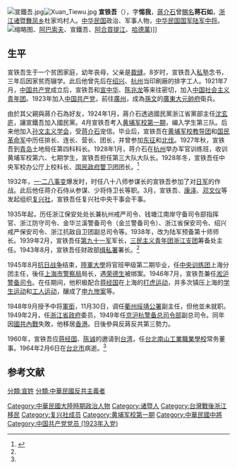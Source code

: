 [[File:宣鐵吾.jpg|thumb]][[File:Xuan_Tiewu.jpg|thumb]]
'''宣铁吾'''（{{bd|1896年||1964年|2月6日}}），字'''惕我'''，[[蔣介石|蔣介石]]曾[[賜名|賜名]]'''蒋石如'''，[[浙江|浙江]][[诸暨|诸暨]][[舞凤乡|舞凤乡]]杜家坞村人。[[中华民国|中华民国]]政治、军事人物，[[中华民国国军|中华民国国军]][[中华民国陆军|陆军]][[中将|中将]]。
[[File:上海市各界歡宴新疆國大代表(右起杜月笙、阿巴索夫、宣鐵吾、阿合買提江、哈德萬).jpg|缩略图]]、[[阿巴索夫|阿巴索夫]]、宣鐵吾、[[阿合買提江|阿合買提江]]、[[哈德萬|哈德萬]])]]
==生平==
宣铁吾生于一个贫困家庭，幼年丧母，父亲是[[裁缝|裁缝]]。8岁时，宣铁吾入[[私塾|私塾]]念书，三年后因家贫而辍学。此后他曾先后在[[绍兴|绍兴]]、[[杭州|杭州]]当印刷廠的排字工人。1921年7月，[[中国共产党|中国共产党]]成立后，宣铁吾和[[宣中华|宣中华]]、[[陈兆龙|陈兆龙]]等来往密切，加入[[中国社会主义青年团|中国社会主义青年团]]。1923年加入[[中国共产党|中国共产党]]，前往[[廣州|廣州]]，成為[[孫文|孫文]]的[[廣東大元帥府|廣東大元帥府]]衛兵。

由於其父親與蔣介石為好友，1924年1月，蔣介石透過國民黨浙江省黨部主任[[沈玄庐|沈玄庐]]，讓宣鐵吾加入國民黨。4月宣铁吾考入[[黄埔军校第一期|黄埔军校第一期]]，编入学生第三队。后来他加入[[孙文主义学会|孙文主义学会]]，受[[蒋介石|蒋介石]]宠信。毕业后，宣铁吾在[[黄埔军校教导团|黄埔军校教导团]]和[[国民革命军|国民革命军]]中历任排长、连长、营长、团长，并曾参加[[国民革命军东征|东征]]和[[国民革命军北伐|北伐]]。1927年秋，宣铁吾到[[青岛|青岛]]土地局任第四科科长。1928年1月，蒋介石在[[杭州|杭州]]举办军官训练班，收训黄埔军校第六、七期学生，宣铁吾担任第三大队大队长。1928年冬，宣铁吾任中央军校办公厅上校科长、[[国民政府警卫团|国民政府警卫团]]团长。<ref name=hpjx>{{Cite web |url=http://www.hoplite.cn/templates/hpbxx10047.html |title=宣铁吾，中国黄埔军校网，于2011-11-20查阅 |accessdate=2011-11-20 |archive-date=2008-05-05 |archive-url=https://web.archive.org/web/20080505075811/http://www.hoplite.cn/templates/hpbxx10047.html |dead-url=no }}</ref>

1932年，[[一·二八事变|一·二八事变]]爆发时，时任八十八师参谋长的宣铁吾参加了对[[日军|日军]]的作战。此后他任蒋介石侍从参谋、少将侍卫长等职。3月，宣铁吾、[[康泽|康泽]]、[[邓文仪|邓文仪]]等发起组织[[复兴社|复兴社]]，宣铁吾任复兴社中央干事会干事。

1935年起，历任浙江保安处处长兼杭州戒严司令、钱塘江南岸守备司令部指挥官、浙江防守司令、金华兰溪警备司令（金兰警备司令）、浙江省保安司令、绍兴戒严保安司令、浙江抗敌自卫团副总司令等。1938年，改为陆军预备第十师师长。1939年2月，宣铁吾任[[国民革命军第九十一军|第九十一军]]军长，[[三民主义青年团浙江支团|三民主义青年团浙江支团]]筹备处主任。1943年8月，宣铁吾任财政部[[缉私署|缉私署]]署长。<ref name=hpjx/>

1945年8月[[抗日战争|抗日战争]]结束，[[陸軍大學|陸軍大學]]将官班甲级第二期毕业，任[[中央训练团|中央训练团]]上海分团主任，後任[[上海市警察局|上海市警察局]]局长，遇[[荣德生|荣德生]]被绑案。1946年7月，宣铁吾兼任[[淞沪警备司令|淞沪警备司令]]。在任期间，他积极配合[[蒋经国|蒋经国]]在上海的[[打虎运动|打虎运动]]，并多次镇压上海的[[学生运动|学生运动]]和[[工人运动|工人运动]]，釀成了[[申九惨案|申九惨案]]等。

1948年9月授予中将[[軍銜|軍銜]]，11月30日，调任[[衢州绥靖公署|衢州绥靖公署]]副主任，但他並未就职。1949年2月，任[[浙江省政府|浙江省政府]]委员，1949年任[[京沪杭警备总司令部|京沪杭警备总司令部]]副总司令。同年因[[國共內戰|國共內戰]]失敗，他移居[[英屬香港|香港]]。日後參與反蔣反共第三勢力。

1960年，宣铁吾应[[蒋经国|蒋经国]]、[[陈诚|陈诚]]的邀请到[[台湾|台湾]]，任[[台北|台北]][[南山工業職業學校|南山工業職業學校]]常务董事。1964年2月6日在[[台北市|台北市]]病逝。<ref name=hpjx/>

==参考文献==
{{reflist}}

{{中國國民黨陸軍軍官學校第一期學生}}
{{Authority control}}

{{DEFAULTSORT:Xuan宣}}
[[Category:中華民國大陸時期政治人物|Category:中華民國大陸時期政治人物]]
[[Category:诸暨人|Category:诸暨人]]
[[Category:台灣戰後浙江移民|Category:台灣戰後浙江移民]]
[[分類:宣姓|分類:宣姓]]
[[Category:复兴社成员|Category:复兴社成员]]
[[Category:黄埔军校第一期|Category:黄埔军校第一期]]
[[Category:中華民國中將|Category:中華民國中將]]
[[Category:中国共产党党员_(1923年入党)|Category:中国共产党党员 (1923年入党)]]
[[分類:中華民國反共主義者|分類:中華民國反共主義者]]